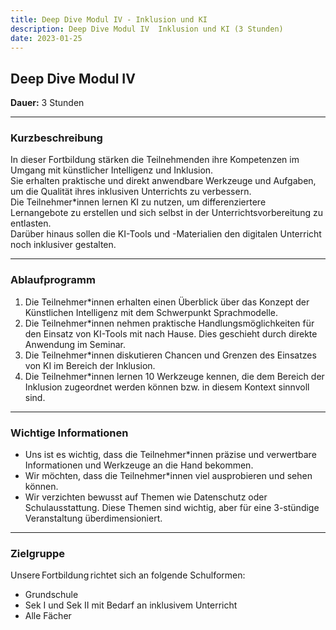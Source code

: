 ```yaml
---
title: Deep Dive Modul IV - Inklusion und KI
description: Deep Dive Modul IV  Inklusion und KI (3 Stunden)
date: 2023-01-25
---
```


## Deep Dive Modul IV

**Dauer:** 3 Stunden  

---

### **Kurzbeschreibung**

In dieser Fortbildung stärken die Teilnehmenden ihre Kompetenzen im Umgang mit künstlicher Intelligenz und Inklusion.  
Sie erhalten praktische und direkt anwendbare Werkzeuge und Aufgaben, um die Qualität ihres inklusiven Unterrichts zu verbessern.  
Die Teilnehmer*innen lernen KI zu nutzen, um differenziertere Lernangebote zu erstellen und sich selbst in der Unterrichtsvorbereitung zu entlasten.  
Darüber hinaus sollen die KI-Tools und -Materialien den digitalen Unterricht noch inklusiver gestalten.  

---

### **Ablaufprogramm**

1. Die Teilnehmer*innen erhalten einen Überblick über das Konzept der Künstlichen Intelligenz mit dem Schwerpunkt Sprachmodelle.  
2. Die Teilnehmer*innen nehmen praktische Handlungsmöglichkeiten für den Einsatz von KI-Tools mit nach Hause. Dies geschieht durch direkte Anwendung im Seminar.  
3. Die Teilnehmer*innen diskutieren Chancen und Grenzen des Einsatzes von KI im Bereich der Inklusion.  
4. Die Teilnehmer*innen lernen 10 Werkzeuge kennen, die dem Bereich der Inklusion zugeordnet werden können bzw. in diesem Kontext sinnvoll sind.  

---

### **Wichtige Informationen**

- Uns ist es wichtig, dass die Teilnehmer*innen präzise und verwertbare Informationen und Werkzeuge an die Hand bekommen.  
- Wir möchten, dass die Teilnehmer*innen viel ausprobieren und sehen können.  
- Wir verzichten bewusst auf Themen wie Datenschutz oder Schulausstattung. Diese Themen sind wichtig, aber für eine 3-stündige Veranstaltung überdimensioniert.  

---

### **Zielgruppe**

Unsere Fortbildung richtet sich an folgende Schulformen:
- Grundschule
- Sek I und Sek II mit Bedarf an inklusivem Unterricht
- Alle Fächer  